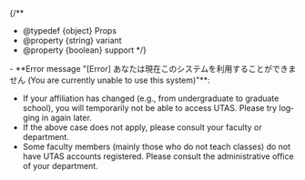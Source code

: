 
{/**
  * @typedef {object} Props
  * @property {string} variant
  * @property {boolean} support
  */}

<Help lang="en" support={props.support}>
  - **Error message "[Error] あなたは現在このシステムを利用することができません (You are currently unable to use this system)"**:
    <ul>
      <If cond={props.variant !== "faculty_members"}>
        <li>If your affiliation has changed (e.g., from undergraduate to graduate school), you will temporarily not be able to access UTAS. Please try logging in again later.</li>
        <li>If the above case does not apply, please consult your faculty or department.</li>
      </If>
      <If cond={props.variant !== "oc"}>
        <li>Some faculty members (mainly those who do not teach classes) do not have UTAS accounts registered. Please consult the administrative office of your department.</li>
      </If>
    </ul>
</Help>
